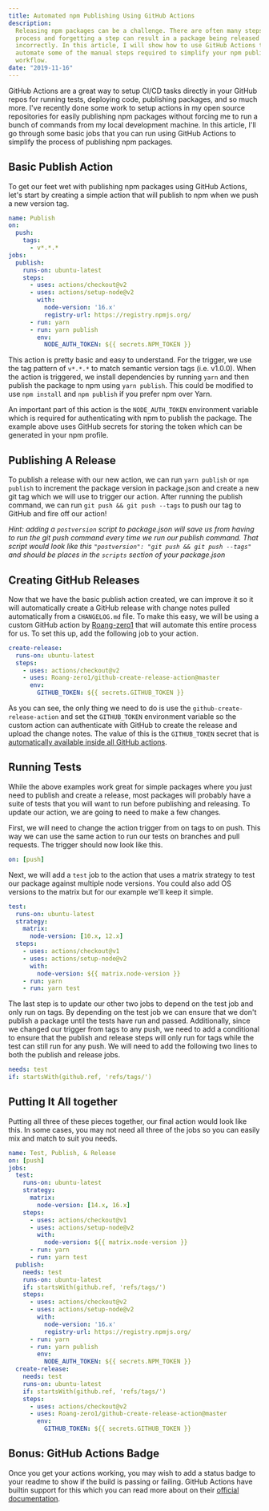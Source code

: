 ```yaml
---
title: Automated npm Publishing Using GitHub Actions
description:
  Releasing npm packages can be a challenge. There are often many steps in the
  process and forgetting a step can result in a package being released
  incorrectly. In this article, I will show how to use GitHub Actions to
  automate some of the manual steps required to simplify your npm publishing
  workflow.
date: "2019-11-16"
---
```


GitHub Actions are a great way to setup CI/CD tasks directly in your GitHub
repos for running tests, deploying code, publishing packages, and so much more.
I've recently done some work to setup actions in my open source repositories for
easily publishing npm packages without forcing me to run a bunch of commands
from my local development machine. In this article, I'll go through some basic
jobs that you can run using GitHub Actions to simplify the process of publishing
npm packages.

## Basic Publish Action

To get our feet wet with publishing npm packages using GitHub Actions, let's
start by creating a simple action that will publish to npm when we push a new
version tag.

```yaml:.github/workflows/publish.yml
name: Publish
on:
  push:
    tags:
      - v*.*.*
jobs:
  publish:
    runs-on: ubuntu-latest
    steps:
      - uses: actions/checkout@v2
      - uses: actions/setup-node@v2
        with:
          node-version: '16.x'
          registry-url: https://registry.npmjs.org/
      - run: yarn
      - run: yarn publish
        env:
          NODE_AUTH_TOKEN: ${{ secrets.NPM_TOKEN }}
```

This action is pretty basic and easy to understand. For the trigger, we use the
tag pattern of `v*.*.*` to match semantic version tags (i.e. v1.0.0). When the
action is triggered, we install dependencies by running `yarn` and then publish
the package to npm using `yarn publish`. This could be modified to use
`npm install` and `npm publish` if you prefer npm over Yarn.

An important part of this action is the `NODE_AUTH_TOKEN` environment variable
which is required for authenticating with npm to publish the package. The
example above uses GitHub secrets for storing the token which can be generated
in your npm profile.

## Publishing A Release

To publish a release with our new action, we can run `yarn publish` or
`npm publish` to increment the package version in package.json and create a new
git tag which we will use to trigger our action. After running the publish
command, we can run `git push && git push --tags` to push our tag to GitHub and
fire off our action!

_Hint: adding a `postversion` script to package.json will save us from having to
run the git push command every time we run our publish command. That script
would look like this `"postversion": "git push && git push --tags"` and should
be places in the `scripts` section of your package.json_

## Creating GitHub Releases

Now that we have the basic publish action created, we can improve it so it will
automatically create a GitHub release with change notes pulled automatically
from a `CHANGELOG.md` file. To make this easy, we will be using a custom GitHub
action by [Roang-zero1](https://github.com/Roang-zero1) that will automate this
entire process for us. To set this up, add the following job to your action.

```yaml:.github/workflows/publish.yml
create-release:
  runs-on: ubuntu-latest
  steps:
    - uses: actions/checkout@v2
    - uses: Roang-zero1/github-create-release-action@master
      env:
        GITHUB_TOKEN: ${{ secrets.GITHUB_TOKEN }}
```

As you can see, the only thing we need to do is use the
`github-create-release-action` and set the `GITHUB_TOKEN` environment variable
so the custom action can authenticate with GitHub to create the release and
upload the change notes. The value of this is the `GITHUB_TOKEN` secret that is
[automatically available inside all GitHub actions](https://docs.github.com/en/actions/security-guides/automatic-token-authentication).

## Running Tests

While the above examples work great for simple packages where you just need to
publish and create a release, most packages will probably have a suite of tests
that you will want to run before publishing and releasing. To update our action,
we are going to need to make a few changes.

First, we will need to change the action trigger from on tags to on push. This
way we can use the same action to run our tests on branches and pull requests.
The trigger should now look like this.

```yaml:.github/workflows/publish.yml
on: [push]
```

Next, we will add a `test` job to the action that uses a matrix strategy to test
our package against multiple node versions. You could also add OS versions to
the matrix but for our example we'll keep it simple.

```yaml:.github/workflows/publish.yml
test:
  runs-on: ubuntu-latest
  strategy:
    matrix:
      node-version: [10.x, 12.x]
  steps:
    - uses: actions/checkout@v1
    - uses: actions/setup-node@v2
      with:
        node-version: ${{ matrix.node-version }}
    - run: yarn
    - run: yarn test
```

The last step is to update our other two jobs to depend on the test job and only
run on tags. By depending on the test job we can ensure that we don't publish a
package until the tests have run and passed. Additionally, since we changed our
trigger from tags to any push, we need to add a conditional to ensure that the
publish and release steps will only run for tags while the test can still run
for any push. We will need to add the following two lines to both the publish
and release jobs.

```yaml:.github/workflows/publish.yml
needs: test
if: startsWith(github.ref, 'refs/tags/')
```

## Putting It All together

Putting all three of these pieces together, our final action would look like
this. In some cases, you may not need all three of the jobs so you can easily
mix and match to suit you needs.

```yaml:.github/workflows/publish.yml
name: Test, Publish, & Release
on: [push]
jobs:
  test:
    runs-on: ubuntu-latest
    strategy:
      matrix:
        node-version: [14.x, 16.x]
    steps:
      - uses: actions/checkout@v1
      - uses: actions/setup-node@v2
        with:
          node-version: ${{ matrix.node-version }}
      - run: yarn
      - run: yarn test
  publish:
    needs: test
    runs-on: ubuntu-latest
    if: startsWith(github.ref, 'refs/tags/')
    steps:
      - uses: actions/checkout@v2
      - uses: actions/setup-node@v2
        with:
          node-version: '16.x'
          registry-url: https://registry.npmjs.org/
      - run: yarn
      - run: yarn publish
        env:
          NODE_AUTH_TOKEN: ${{ secrets.NPM_TOKEN }}
  create-release:
    needs: test
    runs-on: ubuntu-latest
    if: startsWith(github.ref, 'refs/tags/')
    steps:
      - uses: actions/checkout@v2
      - uses: Roang-zero1/github-create-release-action@master
        env:
          GITHUB_TOKEN: ${{ secrets.GITHUB_TOKEN }}
```

## Bonus: GitHub Actions Badge

Once you get your actions working, you may wish to add a status badge to your
readme to show if the build is passing or failing. GitHub Actions have builtin
support for this which you can read more about on their
[official documentation](https://docs.github.com/en/actions/learn-github-actions#adding-a-workflow-status-badge-to-your-repository).
